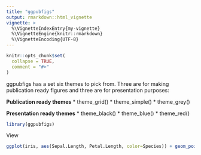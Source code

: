 ```yaml
---
title: "ggpubfigs"
output: rmarkdown::html_vignette
vignette: >
  %\VignetteIndexEntry{my-vignette}
  %\VignetteEngine{knitr::rmarkdown}
  %\VignetteEncoding{UTF-8}
---
```


```r
knitr::opts_chunk$set(
  collapse = TRUE,
  comment = "#>"
)
```

ggpubfigs has a set six themes to pick from. Three are for making publication ready figures and three are for presentation purposes:

**Publication ready themes**
* theme_grid()
* theme_simple()
* theme_grey()

**Presentation ready themes**
* theme_black()
* theme_blue()
* theme_red()


```r
library(ggpubfigs)
```

View 
```r
ggplot(iris, aes(Sepal.Length, Petal.Length, color=Species)) + geom_point() + labs(title="Iris") + theme_grid()
```
